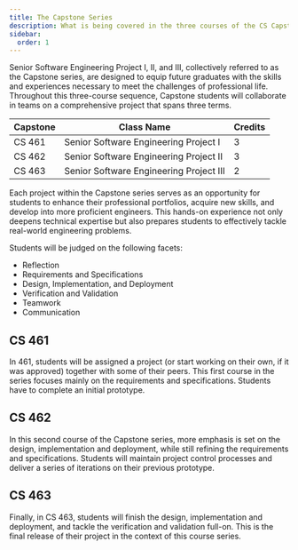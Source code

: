 ```yaml
---
title: The Capstone Series
description: What is being covered in the three courses of the CS Capstone series?
sidebar:
  order: 1
---
```



Senior Software Engineering Project I, II, and III, collectively referred to as the Capstone series, are designed to equip future graduates with the skills and experiences necessary to meet the challenges of professional life. Throughout this three-course sequence, Capstone students will collaborate in teams on a comprehensive project that spans three terms.

Capstone | Class Name | Credits
---------|------------|--------
CS 461   | Senior Software Engineering Project I   | 3
CS 462   | Senior Software Engineering Project II  | 3
CS 463   | Senior Software Engineering Project III | 2

Each project within the Capstone series serves as an opportunity for students to enhance their professional portfolios, acquire new skills, and develop into more proficient engineers. This hands-on experience not only deepens technical expertise but also prepares students to effectively tackle real-world engineering problems.

Students will be judged on the following facets:

- Reflection
- Requirements and Specifications
- Design, Implementation, and Deployment
- Verification and Validation
- Teamwork
- Communication

<LinkCard
  title="How are these facets distributed grade-wise?"
  description="This changes as you progress through the series."
  href="/project-evaluation/breakdown/"
/>

## CS 461

In 461, students will be assigned a project (or start working on their own, if it was approved) together with some of their peers.  This first course in the series focuses mainly on the requirements and specifications. Students have to complete an initial prototype. 

## CS 462

In this second course of the Capstone series, more emphasis is set on the design, implementation and deployment, while still refining the requirements and specifications. Students will maintain project control processes and deliver a series of iterations on their previous prototype.

## CS 463

Finally, in CS 463, students will finish the design, implementation and deployment, and tackle the verification and validation full-on. This is the final release of their project in the context of this course series. 
